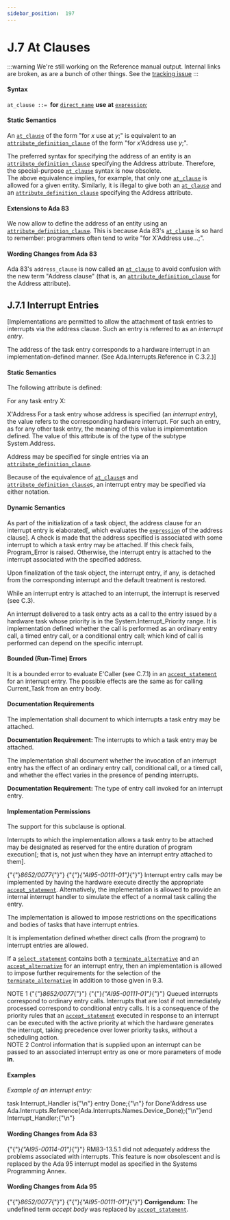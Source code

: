 ---
sidebar_position:  197
---

# J.7 At Clauses

:::warning
We're still working on the Reference manual output.  Internal links are broken,
as are a bunch of other things.
See the [tracking issue](https://github.com/ada-lang-io/ada-lang-io/issues/20)
:::



#### Syntax

<p><code>at_clause</code><a id="S0368"></a><code> ::= </code><strong>for</strong> <code><a href="../AA-4/AA-4.1#S0092">direct_name</a></code> <strong>use</strong> <strong>at</strong> <code><a href="../AA-4/AA-4.4#S0132">expression</a></code>;<br /></p>


#### Static Semantics

<p>An <code><a href="../AA-J/AA-J.7#S0368">at_clause</a></code> of the form "for <em>x</em> use at <em>y</em>;" is equivalent to an <code><a href="../AA-13/AA-13.3#S0349">attribute_definition_clause</a></code> of the form "for <em>x</em>'Address use <em>y</em>;". <br /></p>

<Admonition type="aarm" aarm="reason" title="Reason: ">
<strong></strong>The preferred syntax for specifying the address of an entity is an <code><a href="../AA-13/AA-13.3#S0349">attribute_definition_clause</a></code> specifying the Address attribute. Therefore, the special-purpose <code><a href="../AA-J/AA-J.7#S0368">at_clause</a></code> syntax is now obsolete.<br /></Admonition>

<Admonition type="aarm" aarm="note" title="Note: ">
The above equivalence implies, for example, that only one <code><a href="../AA-J/AA-J.7#S0368">at_clause</a></code> is allowed for a given entity. Similarly, it is illegal to give both an <code><a href="../AA-J/AA-J.7#S0368">at_clause</a></code> and an <code><a href="../AA-13/AA-13.3#S0349">attribute_definition_clause</a></code> specifying the Address attribute. <br /></Admonition>


#### Extensions to Ada 83

<Admonition type="aarm" aarm="note" title="Note: ">
We now allow to define the address of an entity using an <code><a href="../AA-13/AA-13.3#S0349">attribute_definition_clause</a></code>. This is because Ada 83's <code><a href="../AA-J/AA-J.7#S0368">at_clause</a></code> is so hard to remember: programmers often tend to write "for X'Address use...;". <br /></Admonition>


#### Wording Changes from Ada 83

<Admonition type="aarm" aarm="note" title="Note: ">
Ada 83's <code>address_clause</code> is now called an <code><a href="../AA-J/AA-J.7#S0368">at_clause</a></code> to avoid confusion with the new term "Address clause" (that is, an <code><a href="../AA-13/AA-13.3#S0349">attribute_definition_clause</a></code> for the Address attribute). <br /></Admonition>


## J.7.1  Interrupt Entries

<p>[Implementations are permitted to allow the attachment of task entries to interrupts via the address clause. Such an entry is referred to as an <em>interrupt entry</em>.<br /></p>

<p>The address of the task entry corresponds to a hardware interrupt in an implementation-defined manner. (See Ada.Interrupts.Reference in C.3.2.)] <br /></p>


#### Static Semantics

<p>The following attribute is defined:<br /></p>

<p>For any task entry X: <br /></p>

<p>X'Address For a task entry whose address is specified (an <em>interrupt entry</em>), the value refers to the corresponding hardware interrupt. For such an entry, as for any other task entry, the meaning of this value is implementation defined. The value of this attribute is of the type of the subtype System.Address.<br /></p>

<p>Address may be specified for single entries via an <code><a href="../AA-13/AA-13.3#S0349">attribute_definition_clause</a></code>. <br /></p>

<Admonition type="aarm" aarm="reason" title="Reason: ">
<strong></strong>Because of the equivalence of <code><a href="../AA-J/AA-J.7#S0368">at_clause</a></code>s and <code><a href="../AA-13/AA-13.3#S0349">attribute_definition_clause</a></code>s, an interrupt entry may be specified via either notation. <br /></Admonition>


#### Dynamic Semantics

<p>As part of the initialization of a task object, the address clause for an interrupt entry is elaborated[, which evaluates the <code><a href="../AA-4/AA-4.4#S0132">expression</a></code> of the address clause]. A check is made that the address specified is associated with some interrupt to which a task entry may be attached. If this check fails, Program_Error is raised. Otherwise, the interrupt entry is attached to the interrupt associated with the specified address.<br /></p>

<p>Upon finalization of the task object, the interrupt entry, if any, is detached from the corresponding interrupt and the default treatment is restored.<br /></p>

<p>While an interrupt entry is attached to an interrupt, the interrupt is reserved (see C.3).<br /></p>

<p>An interrupt delivered to a task entry acts as a call to the entry issued by a hardware task whose priority is in the System.Interrupt_Priority range. It is implementation defined whether the call is performed as an ordinary entry call, a timed entry call, or a conditional entry call; which kind of call is performed can depend on the specific interrupt.<br /></p>


#### Bounded (Run-Time) Errors

<p>It is a bounded error to evaluate E'Caller (see C.7.1) in an <code><a href="../AA-9/AA-9.5#S0258">accept_statement</a></code> for an interrupt entry. The possible effects are the same as for calling Current_Task from an entry body. <br /></p>


#### Documentation Requirements

<p>The implementation shall document to which interrupts a task entry may be attached. <br /></p>

<Admonition type="aarm" aarm="note" title="Note: ">
<strong>Documentation Requirement: </strong>The interrupts to which a task entry may be attached.<br /></Admonition>

<p>The implementation shall document whether the invocation of an interrupt entry has the effect of an ordinary entry call, conditional call, or a timed call, and whether the effect varies in the presence of pending interrupts. <br /></p>

<Admonition type="aarm" aarm="note" title="Note: ">
<strong>Documentation Requirement: </strong>The type of entry call invoked for an interrupt entry.<br /></Admonition>


#### Implementation Permissions

<p>The support for this subclause is optional.<br /></p>

<p>Interrupts to which the implementation allows a task entry to be attached may be designated as reserved for the entire duration of program execution[; that is, not just when they have an interrupt entry attached to them].<br /></p>

<p>{"{"}<em>8652/0077</em>{"}"} {"{"}<em>{"AI95-00111-01"}</em>{"}"} Interrupt entry calls may be implemented by having the hardware execute directly the appropriate <code><a href="../AA-9/AA-9.5#S0258">accept_statement</a></code>. Alternatively, the implementation is allowed to provide an internal interrupt handler to simulate the effect of a normal task calling the entry.<br /></p>

<p>The implementation is allowed to impose restrictions on the specifications and bodies of tasks that have interrupt entries.<br /></p>

<p>It is implementation defined whether direct calls (from the program) to interrupt entries are allowed.<br /></p>

<p>If a <code><a href="../AA-9/AA-9.7#S0269">select_statement</a></code> contains both a <code><a href="../AA-9/AA-9.7#S0275">terminate_alternative</a></code> and an <code><a href="../AA-9/AA-9.7#S0273">accept_alternative</a></code> for an interrupt entry, then an implementation is allowed to impose further requirements for the selection of the <code><a href="../AA-9/AA-9.7#S0275">terminate_alternative</a></code> in addition to those given in 9.3. <br /></p>

<Admonition type="aarm" aarm="note" title="Note: ">
NOTE 1   {"{"}<em>8652/0077</em>{"}"} {"{"}<em>{"AI95-00111-01"}</em>{"}"} Queued interrupts correspond to ordinary entry calls. Interrupts that are lost if not immediately processed correspond to conditional entry calls. It is a consequence of the priority rules that an <code><a href="../AA-9/AA-9.5#S0258">accept_statement</a></code> executed in response to an interrupt can be executed with the active priority at which the hardware generates the interrupt, taking precedence over lower priority tasks, without a scheduling action.<br /></Admonition>

<Admonition type="aarm" aarm="note" title="Note: ">
NOTE 2   Control information that is supplied upon an interrupt can be passed to an associated interrupt entry as one or more parameters of mode <strong>in</strong>. <br /></Admonition>


#### Examples

<p><em>Example of an interrupt entry:</em> <br /></p>

<CodeBlock>
task Interrupt_Handler is{"\n"}  entry Done;{"\n"}  for Done'Address use Ada.Interrupts.Reference(Ada.Interrupts.Names.Device_Done);{"\n"}end Interrupt_Handler;{"\n"}

</CodeBlock>

#### Wording Changes from Ada 83

<Admonition type="aarm" aarm="note" title="Note: ">
{"{"}<em>{"AI95-00114-01"}</em>{"}"} RM83-13.5.1 did not adequately address the problems associated with interrupts. This feature is now obsolescent and is replaced by the Ada 95 interrupt model as specified in the Systems Programming Annex. <br /></Admonition>


#### Wording Changes from Ada 95

<Admonition type="aarm" aarm="note" title="Note: ">
{"{"}<em>8652/0077</em>{"}"} {"{"}<em>{"AI95-00111-01"}</em>{"}"} <strong>Corrigendum:</strong> The undefined term <em>accept body</em> was replaced by <code><a href="../AA-9/AA-9.5#S0258">accept_statement</a></code>. <br /></Admonition>

